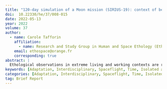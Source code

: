 ```yaml
---
title: "120-day simulation of a Moon mission (SIRIUS-19): context of behavioural occurences"
doi:  10.22330/he/37/008-015
date: 2022-05-13
year: 2022
volume: 37
author:
  - name: Carole Tafforin
    affiliation:
      - name: Research and Study Group in Human and Space Ethology (Ethospace)
    email: ethospace@orange.fr
    corresponding: true
abstract: |
  Ethological observations in extreme living and working contexts are relevant for interdisciplinary investigations and methodological applications on human adaptation in experimental settings, as offered in The Scientific International Research in Unique Terrestrial Station (SIRIUS) program. Observational data collected from video recordings during the Moon mission crew's collective activities over a 120-day simulation (n=6, mixed gender and culture) produced ethological results according to mission days, major events and environmental factors. We reviewed key behavioral outcomes in such a context of occurrences and in extended periods of time. The emphasis is on Moon landing at mid-period with positive facial expressions and increased flow of merged behaviors as adaptive strategies. Analysis of the results in this brief report follows the original article on "individual diversity and temporal stability during a 4-month confinement experiment (SIRIUS-19) for human space exploration" (Tafforin et al., 2021).
keywords: [Adaptation, Interdisciplinary, Spaceflight, Time, Isolated and Confined Environment (ICE)]
categories: [Adaptation, Interdisciplinary, Spaceflight, Time, Isolated and Confined Environment (ICE)]
tag: Brief Report
---
```

